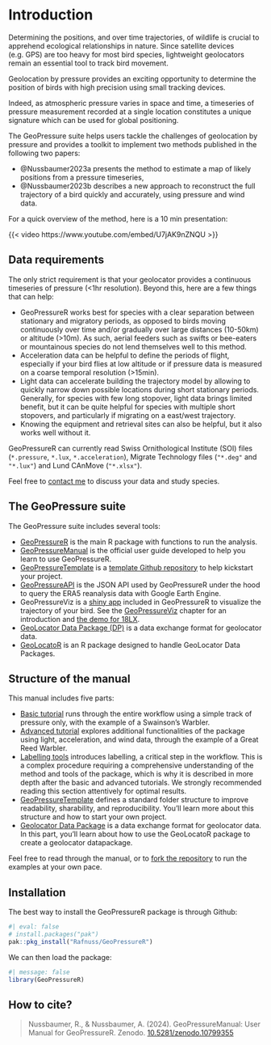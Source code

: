 # Introduction {.unnumbered}

Determining the positions, and over time trajectories, of wildlife is crucial to apprehend ecological relationships in nature. Since satellite devices (e.g. GPS) are too heavy for most bird species, lightweight geolocators remain an essential tool to track bird movement.

Geolocation by pressure provides an exciting opportunity to determine the position of birds with high precision using small tracking devices.

Indeed, as atmospheric pressure varies in space and time, a timeseries of pressure measurement recorded at a single location constitutes a unique signature which can be used for global positioning.

The GeoPressure suite helps users tackle the challenges of geolocation by pressure and provides a toolkit to implement two methods published in the following two papers:

-   @Nussbaumer2023a presents the method to estimate a map of likely positions from a pressure timeseries,
-   @Nussbaumer2023b describes a new approach to reconstruct the full trajectory of a bird quickly and accurately, using pressure and wind data.

For a quick overview of the method, here is a 10 min presentation:

{{< video https://www.youtube.com/embed/U7jAK9nZNQU >}}

## Data requirements

The only strict requirement is that your geolocator provides a continuous timeseries of pressure (\<1hr resolution). Beyond this, here are a few things that can help:

-   GeoPressureR works best for species with a clear separation between stationary and migratory periods, as opposed to birds moving continuously over time and/or gradually over large distances (10-50km) or altitude (\>10m). As such, aerial feeders such as swifts or bee-eaters or mountainous species do not lend themselves well to this method.
-   Acceleration data can be helpful to define the periods of flight, especially if your bird flies at low altitude or if pressure data is measured on a coarse temporal resolution (\>15min).
-   Light data can accelerate building the trajectory model by allowing to quickly narrow down possible locations during short stationary periods. Generally, for species with few long stopover, light data brings limited benefit, but it can be quite helpful for species with multiple short stopovers, and particularly if migrating on a east/west trajectory.
-   Knowing the equipment and retrieval sites can also be helpful, but it also works well without it.

GeoPressureR can currently read Swiss Ornithological Institute (SOI) files (`*.pressure`, `*.lux`, `*.acceleration`), Migrate Technology files (`"*.deg"` and `"*.lux"`) and Lund CAnMove (`"*.xlsx"`).

Feel free to [contact me](mailto:rafnuss@gmail.com) to discuss your data and study species.

## The GeoPressure suite

The GeoPressure suite includes several tools:

-   [GeoPressureR](https://github.com/Rafnuss/GeoPressureR) is the main R package with functions to run the analysis.
-   [GeoPressureManual]() is the official user guide developed to help you learn to use GeoPressureR.
-   [GeoPressureTemplate](https://github.com/Rafnuss/GeoPressureTemplate) is a [template Github repository](https://docs.github.com/en/repositories/creating-and-managing-repositories/creating-a-repository-from-a-template) to help kickstart your project.
-   [GeoPressureAPI](https://github.com/Rafnuss/GeoPressureAPI) is the JSON API used by GeoPressureR under the hood to query the ERA5 reanalysis data with Google Earth Engine.
-   GeoPressureViz is a [shiny app](https://shiny.posit.co/) included in GeoPressureR to visualize the trajectory of your bird. See the [GeoPressureViz](geopressureviz.html) chapter for an introduction and [the demo for 18LX](https://rafnuss.shinyapps.io/GeoPressureViz/).
- [GeoLocator Data Package (DP)](https://github.com/rafnuss/geolocator-dp) is a data exchange format for geolocator data.
- [GeoLocatoR](https://raphaelnussbaumer.com/GeoLocatoR/) is an R package designed to handle GeoLocator Data Packages.

## Structure of the manual

This manual includes five parts:

- [Basic tutorial](tag-object.html) runs through the entire workflow using a simple track of pressure only, with the example of a Swainson's Warbler.
- [Advanced tutorial](light-map.html) explores additional functionalities of the package using light, acceleration, and wind data, through the example of a Great Reed Warbler.
- [Labelling tools](pressurepath.html) introduces labelling, a critical step in the workflow. This is a complex procedure requiring a comprehensive understanding of the method and tools of the package, which is why it is described in more depth after the basic and advanced tutorials. We strongly recommended reading this section attentively for optimal results.
- [GeoPressureTemplate](geopressuretemplate-intro.html) defines a standard folder structure to improve readability, sharability, and reproducibility. You'll learn more about this structure and how to start your own project.
- [Geolocator Data Package](geolocator-intro) is a data exchange format for geolocator data. In this part, you'll learn about how to use the GeoLocatoR package to create a geolocator datapackage.

Feel free to read through the manual, or to [fork the repository](https://github.com/Rafnuss/GeoPressureManual/fork) to run the examples at your own pace.


## Installation

The best way to install the GeoPressureR package is through Github:

```r
#| eval: false
# install.packages("pak")
pak::pkg_install("Rafnuss/GeoPressureR")
```

We can then load the package:

```r
#| message: false
library(GeoPressureR)
```


## How to cite?

> Nussbaumer, R., & Nussbaumer, A. (2024). GeoPressureManual: User Manual for GeoPressureR. Zenodo. [10.5281/zenodo.10799355](https://doi.org/10.5281/zenodo.10799355)

